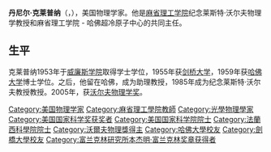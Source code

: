 {{多個問題|
{{blpunsourced|time=2013-09-18T05:25:21+00:00}}
{{expand|time=2013-09-18T05:25:21+00:00}}
}}
{{Infobox scientist
| name                    = Daniel Kleppner<br>丹尼尔·克莱普纳
| image                   =
| image_size              =
| birth_date        =  1932年10月16日
| birth_place       = [[纽约|纽约]] 
| death_date        = 
| death_place       = 
| residence               = [[美国|美国]] 
| citizenship             =
| nationality             = [[美国|美国]]
| ethnicity               =
| field                   = [[物理学|物理学]]
| work_institutions       = [[麻省理工学院|麻省理工学院]]
| alma_mater              =   [[哈佛大学|哈佛大学]]
| doctoral_advisor        = [[诺曼·拉姆齐|诺曼·拉姆齐]]
| doctoral_students       = {{link-en|David E. Pritchard|David E. Pritchard}}
| known_for               = [[原子物理学|原子物理学]]
| author_abbreviation_bot = 
| author_abbreviation_zoo = 
| prizes                  = [[沃尔夫物理学奖|沃尔夫物理学奖]]（2005年）<br>[[美国国家科学奖章|美国国家科学奖章]]（2006年）
}}
'''丹尼尔·克莱普纳'''（{{lang-en|'''Daniel Kleppner'''}}，{{bd|1932年|10月16日}}），美国物理学家。他是[[麻省理工学院|麻省理工学院]]纪念莱斯特·沃尔夫物理学教授和麻省理工学院 - 哈佛超冷原子中心的共同主任。

== 生平 ==
克莱普纳1953年于[[威廉斯学院|威廉斯学院]]取得学士学位，1955年获[[剑桥大学|剑桥大学]]，1959年获[[哈佛大学|哈佛大学]]博士学位。之后，他留在哈佛，成为助理教授，1985年成为纪念莱斯特·沃尔夫教授教授。2005年，获[[沃尔夫物理学奖|沃尔夫物理学奖]]。

{{沃尔夫物理奖}}
{{奥斯特奖章获得者}}
{{Winners of the National Medal of Science|physical}}
{{富兰克林研究所本杰明·富兰克林奖章获得者}}

{{Authority control}}
{{DEFAULTSORT:Kleppner}}
[[Category:美国物理学家|Category:美国物理学家]]
[[Category:麻省理工學院教師|Category:麻省理工學院教師]]
[[Category:光學物理學家|Category:光學物理學家]]
[[Category:美国国家科学奖获奖者|Category:美国国家科学奖获奖者]]
[[Category:美国国家科学院院士|Category:美国国家科学院院士]]
[[Category:法蘭西科學院院士|Category:法蘭西科學院院士]]
[[Category:沃爾夫物理獎得主|Category:沃爾夫物理獎得主]]
[[Category:哈佛大學校友|Category:哈佛大學校友]]
[[Category:劍橋大學校友|Category:劍橋大學校友]]
[[Category:富兰克林研究所本杰明·富兰克林奖章获得者|Category:富兰克林研究所本杰明·富兰克林奖章获得者]]